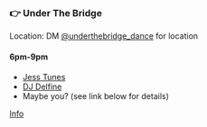 ### 👉 Under The Bridge

Location: DM [@underthebridge_dance](https://www.instagram.com/underthebridge_dance/) for location

#### 6pm-9pm

* [Jess Tunes](https://www.instagram.com/jess__tunes/)
* [DJ Delfine](https://www.instagram.com/djdelfine/)
* Maybe you? (see link below for details)

[Info](https://www.instagram.com/p/DPnP_XHjO9e/)
